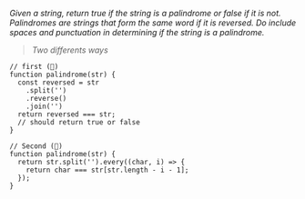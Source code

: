_Given a string, return true if the string is a palindrome or false if it is not._
_Palindromes are strings that form the same word if it is reversed._
_Do include spaces and punctuation in determining if the string is a palindrome._

> _Two differents ways_

```
// first (🍒)
function palindrome(str) {
  const reversed = str
    .split('')
    .reverse()
    .join('')
  return reversed === str;
  // should return true or false
}

// Second (🍑)
function palindrome(str) {
  return str.split('').every((char, i) => {
    return char === str[str.length - i - 1];
  });
}
```
